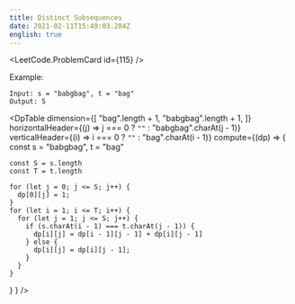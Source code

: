 ```yaml
---
title: Distinct Subsequences
date: 2021-02-11T15:49:03.284Z
english: true
---
```



<LeetCode.ProblemCard id={115} />

Example:

```
Input: s = "babgbag", t = "bag"
Output: 5
```

<DpTable
  dimension={[
    "bag".length + 1,
    "babgbag".length + 1,
  ]}
  horizontalHeader={(j) => j === 0 ? `""` : "babgbag".charAt(j - 1)}
  verticalHeader={(i) => i === 0 ? `""` : "bag".charAt(i - 1)}
  compute={(dp) => {
    const s = "babgbag", t = "bag"

    const S = s.length
    const T = t.length

    for (let j = 0; j <= S; j++) {
      dp[0][j] = 1;
    }
    for (let i = 1; i <= T; i++) {
      for (let j = 1; j <= S; j++) {
        if (s.charAt(i - 1) === t.charAt(j - 1)) {
          dp[i][j] = dp[i - 1][j - 1] + dp[i][j - 1]
        } else {
          dp[i][j] = dp[i][j - 1];
        }
      }
    }
  }
  }
/>




